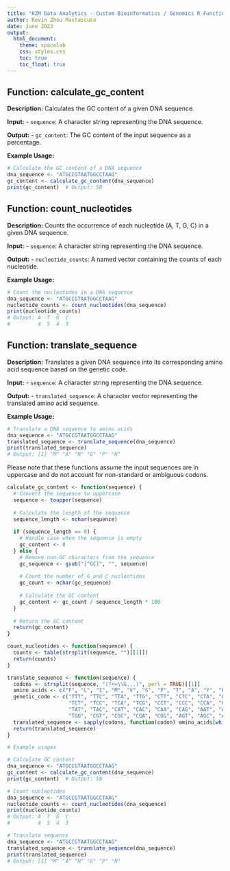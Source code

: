 ```yaml
---
title: "KZM Data Analytics - Custom Bioinformatics / Genomics R Functions"
author: Kevin Zhou Mastascusa
date: June 2023
output:
  html_document:
    theme: spacelab
    css: styles.css
    toc: true
    toc_float: true
---
```


## Function: calculate_gc_content

**Description:** Calculates the GC content of a given DNA sequence.

**Input:** - `sequence`: A character string representing the DNA sequence.

**Output:** - `gc_content`: The GC content of the input sequence as a percentage.

**Example Usage:**

``` r
# Calculate the GC content of a DNA sequence
dna_sequence <- "ATGCCGTAATGGCCTAAG"
gc_content <- calculate_gc_content(dna_sequence)
print(gc_content)  # Output: 50
```

## Function: count_nucleotides

**Description:** Counts the occurrence of each nucleotide (A, T, G, C) in a given DNA sequence.

**Input:** - `sequence`: A character string representing the DNA sequence.

**Output:** - `nucleotide_counts`: A named vector containing the counts of each nucleotide.

**Example Usage:**

``` r
# Count the nucleotides in a DNA sequence
dna_sequence <- "ATGCCGTAATGGCCTAAG"
nucleotide_counts <- count_nucleotides(dna_sequence)
print(nucleotide_counts)
# Output: A  T  G  C
#         4  5  4  3
```

## Function: translate_sequence

**Description:** Translates a given DNA sequence into its corresponding amino acid sequence based on the genetic code.

**Input:** - `sequence`: A character string representing the DNA sequence.

**Output:** - `translated_sequence`: A character vector representing the translated amino acid sequence.

**Example Usage:**

``` r
# Translate a DNA sequence to amino acids
dna_sequence <- "ATGCCGTAATGGCCTAAG"
translated_sequence <- translate_sequence(dna_sequence)
print(translated_sequence)
# Output: [1] "M" "A" "N" "G" "P" "N"
```

Please note that these functions assume the input sequences are in uppercase and do not account for non-standard or ambiguous codons.

``` r
calculate_gc_content <- function(sequence) {
  # Convert the sequence to uppercase
  sequence <- toupper(sequence)
  
  # Calculate the length of the sequence
  sequence_length <- nchar(sequence)
  
  if (sequence_length == 0) {
    # Handle case when the sequence is empty
    gc_content <- 0
  } else {
    # Remove non-GC characters from the sequence
    gc_sequence <- gsub("[^GC]", "", sequence)
  
    # Count the number of G and C nucleotides
    gc_count <- nchar(gc_sequence)
  
    # Calculate the GC content
    gc_content <- gc_count / sequence_length * 100
  }
  
  # Return the GC content
  return(gc_content)
}

count_nucleotides <- function(sequence) {
  counts <- table(strsplit(sequence, "")[[1]])
  return(counts)
}

translate_sequence <- function(sequence) {
  codons <- strsplit(sequence, "(?<=\\G...)", perl = TRUE)[[1]]
  amino_acids <- c("F", "L", "I", "M", "V", "S", "P", "T", "A", "Y", "H", "Q", "N", "K", "D", "E", "C", "W", "R", "G")
  genetic_code <- c("TTT", "TTC", "TTA", "TTG", "CTT", "CTC", "CTA", "CTG", "ATT", "ATC", "ATA", "ATG", "GTT", "GTC", "GTA", "GTG",
                    "TCT", "TCC", "TCA", "TCG", "CCT", "CCC", "CCA", "CCG", "ACT", "ACC", "ACA", "ACG", "GCT", "GCC", "GCA", "GCG",
                    "TAT", "TAC", "CAT", "CAC", "CAA", "CAG", "AAT", "AAC", "AAA", "AAG", "GAT", "GAC", "GAA", "GAG", "TGT", "TGC",
                    "TGG", "CGT", "CGC", "CGA", "CGG", "AGT", "AGC", "AGA", "AGG", "GGT", "GGC", "GGA", "GGG")
  translated_sequence <- sapply(codons, function(codon) amino_acids[which(genetic_code == codon)])
  return(translated_sequence)
}
```

``` r
# Example usages

# Calculate GC content
dna_sequence <- "ATGCCGTAATGGCCTAAG"
gc_content <- calculate_gc_content(dna_sequence)
print(gc_content)  # Output: 50

# Count nucleotides
dna_sequence <- "ATGCCGTAATGGCCTAAG"
nucleotide_counts <- count_nucleotides(dna_sequence)
print(nucleotide_counts)
# Output: A  T  G  C
#         4  5  4  3

# Translate sequence
dna_sequence <- "ATGCCGTAATGGCCTAAG"
translated_sequence <- translate_sequence(dna_sequence)
print(translated_sequence)
# Output: [1] "M" "A" "N" "G" "P" "N"
```
